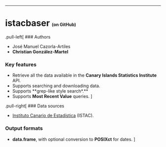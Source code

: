 
---

# istacbaser <span style="font-size: 50%;">(on GitHub)</span>

.pull-left[
### Authors

- José Manuel Cazorla-Artiles
- **Christian González-Martel**

### Key features

- Retrieve all the data available in the **Canary Islands Statistics Institute** API.
- Supports searching and downloading data.
- Supports **grep-like style search*.**
- Supports **Most Recent Value** queries.
]

.pull-right[
### Data sources

- [Instituto Canario de Estadística](http://www.gobiernodecanarias.org/istac/) (ISTAC).

### Output formats

- **data.frame**, with optional conversion to **POSIXct** for dates.
]
